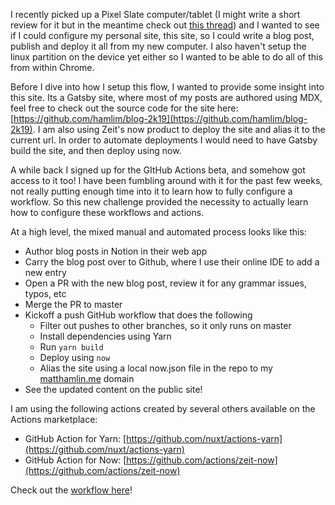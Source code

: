 



I recently picked up a Pixel Slate computer/tablet (I might write a short review for it but in the meantime check out [this thread](https://twitter.com/immatthamlin/status/1133865845854232577?s=20)) and I wanted to see if I could configure my personal site, this site, so I could write a blog post, publish and deploy it all from my new computer. I also haven't setup the linux partition on the device yet either so I wanted to be able to do all of this from within Chrome.

Before I dive into how I setup this flow, I wanted to provide some insight into this site. Its a Gatsby site, where most of my posts are authored using MDX, feel free to check out the source code for the site here: [https://github.com/hamlim/blog-2k19](https://github.com/hamlim/blog-2k19). I am also using Zeit's now product to deploy the site and alias it to the current url. In order to automate deployments I would need to have Gatsby build the site, and then deploy using now.

A while back I signed up for the GItHub Actions beta, and somehow got access to it too! I have been fumbling around with it for the past few weeks, not really putting enough time into it to learn how to fully configure a workflow. So this new challenge provided the necessity to actually learn how to configure these workflows and actions.

At a high level, the mixed manual and automated process looks like this:

- Author blog posts in Notion in their web app
- Carry the blog post over to Github, where I use their online IDE to add a new entry
- Open a PR with the new blog post, review it for any grammar issues, typos, etc
- Merge the PR to master
- Kickoff a push GitHub workflow that does the following
  - Filter out pushes to other branches, so it only runs on master
  - Install dependencies using Yarn
  - Run `yarn build`
  - Deploy using `now`
  - Alias the site using a local now.json file in the repo to my [matthamlin.me](http://matthamlin.me) domain
- See the updated content on the public site!

I am using the following actions created by several others available on the Actions marketplace:

- GitHub Action for Yarn: [https://github.com/nuxt/actions-yarn](https://github.com/nuxt/actions-yarn)
- GitHub Action for Now: [https://github.com/actions/zeit-now](https://github.com/actions/zeit-now)

Check out the [workflow here](https://github.com/hamlim/blog-2k19/blob/master/.github/main.workflow)!

